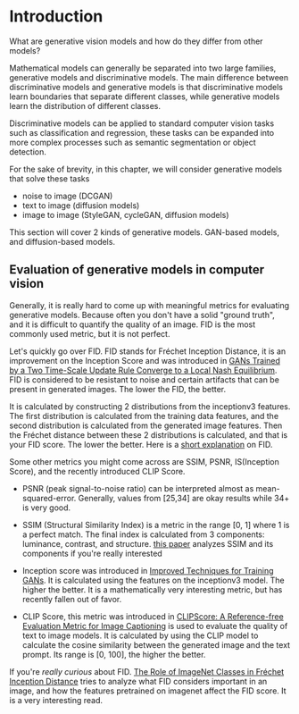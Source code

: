 # Introduction

What are generative vision models and how do they differ from other models?

Mathematical models can generally be separated into two large families, generative models and discriminative models. 
The main difference between discriminative models and generative models is that discriminative models learn boundaries that separate different classes,  while generative models learn the distribution of different classes.

Discriminative models can be applied to standard computer vision tasks such as classification and regression, 
these tasks can be expanded into more complex processes such as semantic segmentation or object detection.

For the sake of brevity, in this chapter, we will consider generative models that solve these tasks

* noise to image (DCGAN)
* text to image (diffusion models)
* image to image (StyleGAN, cycleGAN, diffusion models)

This section will cover 2 kinds of generative models. GAN-based models, and diffusion-based models.

## Evaluation of generative models in computer vision

Generally, it is really hard to come up with meaningful metrics for evaluating generative models. Because often you don't have a solid "ground truth", and it is difficult to quantify the quality of an image. FID is the most commonly used metric, but it is not perfect.

Let's quickly go over FID. FID stands for Fréchet Inception Distance, it is an improvement on the Inception Score and was introduced in [GANs Trained by a Two Time-Scale Update Rule Converge to a Local Nash Equilibrium](https://arxiv.org/pdf/1706.08500.pdf). FID is considered to be resistant to noise and certain artifacts that can be present in generated images. The lower the FID, the better. 

It is calculated by constructing 2 distributions from the inceptionv3 features. The first distribution is calculated from the training data features, and the second distribution is calculated from the generated image features. Then the  Fréchet distance between these 2 distributions is calculated, and that is your FID score. The lower the better. Here is a [short explanation](https://www.youtube.com/watch?v=9zTwSzXxNDo&t=398s) on FID.

Some other metrics you might come across are SSIM, PSNR, IS(Inception Score), and the recently introduced CLIP Score.

* PSNR (peak signal-to-noise ratio) can be interpreted almost as mean-squared-error. Generally, values from [25,34] are okay results while 34+ is very good.

* SSIM (Structural Similarity Index) is a metric in the range [0, 1] where 1 is a perfect match. The final index is calculated from 3 components: luminance, contrast, and structure. [this paper](https://arxiv.org/pdf/2006.13846.pdf) analyzes SSIM and its components if you're really interested

* Inception score was introduced in [Improved Techniques for Training GANs](https://arxiv.org/pdf/1606.03498.pdf). It is calculated using the features on the inceptionv3 model. The higher the better. It is a mathematically very interesting metric, but has recently fallen out of favor.

* CLIP Score, this metric was introduced in [CLIPScore: A Reference-free Evaluation Metric for Image Captioning](https://arxiv.org/pdf/2104.08718.pdf) is used to evaluate the quality of text to image models. It is calculated by using the CLIP model to calculate the cosine similarity between the generated image and the text prompt. Its range is [0, 100], the higher the better.

 If you're *really curious* about FID. [The Role of ImageNet Classes in Fréchet Inception Distance](https://arxiv.org/pdf/2203.06026.pdf) tries to analyze what FID considers important in an image, and how the features pretrained on imagenet affect the FID score. It is a very interesting read.